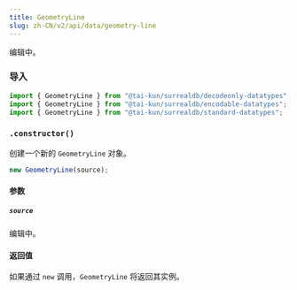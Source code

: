 ```yaml
---
title: GeometryLine
slug: zh-CN/v2/api/data/geometry-line
---
```



编辑中。

### 导入

```ts
import { GeometryLine } from "@tai-kun/surrealdb/decodeonly-datatypes";
import { GeometryLine } from "@tai-kun/surrealdb/encodable-datatypes";
import { GeometryLine } from "@tai-kun/surrealdb/standard-datatypes";
```

### `.constructor()`

创建一个新的 `GeometryLine` 对象。

```ts
new GeometryLine(source);
```

#### 参数

##### `source`

编辑中。

#### 返回值

如果通过 `new` 调用，`GeometryLine` 将返回其实例。
